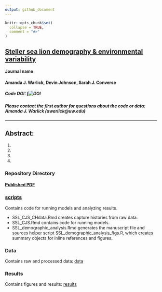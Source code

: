 ```yaml
---
output: github_document
---
```


```r
knitr::opts_chunk$set(
  collapse = TRUE,
  comment = "#>"
)
```
## [Steller sea lion demography & environmental variability](link)

#### Journal name

#### Amanda J. Warlick, Devin Johnson, Sarah J. Converse

##### Code DOI: [![DOI](link here)

##### Please contact the first author for questions about the code or data: Amanda J. Warlick (awarlick@uw.edu)
_______________________________________________________________________________________________________

## Abstract:
1. 
2. 
3. 
4. 

### Repository Directory

#### [Published PDF](link)

### [scripts](./scripts)

Contains code for running models and analyzing results. 

+ SSL_CJS_CHdata.Rmd creates capture histories from raw data.
+ SSL_CJS.Rmd contains code for running models.
+ SSL_demographic_analysis.Rmd generates the manuscript file and sources helper script SSL_demographic_analysis_figs.R, which creates summary objects for inline references and figures.

### Data

Contains raw and processed data: [data](./data) 

### Results

Contains figures and results: [results](./results)


<!-- This repository contains materials for the manuscript X.  -->

<!-- Data can be found in this Dryad repository.  [here](link) -->


<!-- ![](figs/clone.png) -->

